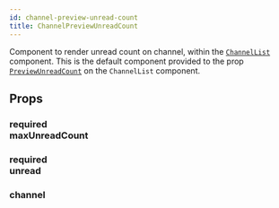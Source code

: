 ```yaml
---
id: channel-preview-unread-count
title: ChannelPreviewUnreadCount
---
```



Component to render unread count on channel, within the [`ChannelList`](../core-components/channel_list.mdx) component.
This is the default component provided to the prop [`PreviewUnreadCount`](../core-components/channel_list.mdx#previewunreadcount) on the `ChannelList` component.

## Props

### <div class="label required">required</div> **maxUnreadCount**

<MaxUnreadCount/>

### <div class="label required">required</div> **unread**

<Unread/>

### channel

<Channel/>
